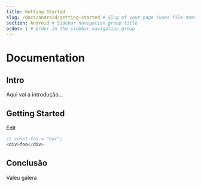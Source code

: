 ```yaml
---
title: Getting Started
slug: /docs/android/getting-started # Slug of your page (uses file name as default)
section: Android # Sidebar navigation group title
order: 1 # Order in the sidebar navigation group
---
```


# Documentation

## Intro

Aqui vai a introdução...

## Getting Started

Edit

```js live
// const foo = "bar";
<div>foo</div>
```

## Conclusão

Valeu galera
